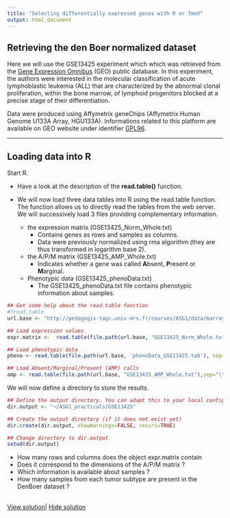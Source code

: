 ```yaml
---
title: "Selecting differentially expressed genes with R or TmeV"
output: html_document
---
```



  <head>
    <meta http-equiv="Content-Type" content="text/html; charset=UTF-8" />
    <link rel="stylesheet" type="text/css" href="../../html/course.css" media="screen,projection" />
    <title></title>
    <script type="text/javascript" src="../syntaxhighlight/shCore.js"></script>
    <script type="text/javascript" src="../syntaxhighlight/shBrushBash.js"></script>
    <script type="text/javascript" src="../syntaxhighlight/shBrushR.js"></script>
    <link type="text/css" rel="stylesheet" href="../syntaxhighlight/shCore.css"/>
    <link type="text/css" rel="stylesheet" href="../syntaxhighlight/shThemeDefault.css"/>
    <script type="text/javascript">
      SyntaxHighlighter.config.clipboardSwf = '../../style/syntaxhighlight/clipboard.swf';
      SyntaxHighlighter.all();
    </script>
   
  </head>

  <body>
    <script language="JavaScript" type="text/javascript">
      <!--
          function sizeTbl2(h,i) {
          var tbl = document.getElementById(i);
          tbl.style.display = h;
          }
          // -->
    </script>


## Retrieving the den Boer normalized dataset
Here we will use the GSE13425 experiment which which was retrieved from the [Gene Expression Omnibus](http://www.ncbi.nlm.nih.gov/geo/query/acc.cgi?acc=GSE13425) (GEO) public database. In this experiment, the authors were interested in the molecular classification of acute lymphoblastic leukemia (ALL) that are characterized by the abnormal clonal proliferation, within the bone marrow, of lymphoid progenitors blocked at a precise stage of their differentiation.

Data were produced using Affymetrix geneChips (Affymetrix Human Genome U133A Array, HGU133A). Informations related to this platform are available on GEO website under identifier [GPL96](http://www.ncbi.nlm.nih.gov/projects/geo/query/acc.cgi?acc=GPL96).

<hr>

## Loading data into R


<div class="protocol">
Start R.

* Have a look at the description of the **read.table()** function.
* We will now load three data tables into R using the read.table function. The function allows us to directly read the tables from the web server. We will successively load 3 files providing complementary information.

    * the expression matrix (GSE13425_Norm_Whole.txt)
        * Contains genes as rows and samples as columns. 
        * Data were previously normalized using rma algorithm (they are thus transformed in logarithm base 2).
    * the A/P/M matrix (GSE13425_AMP_Whole.txt)
        * Indicates whether a gene was called **A**bsent, **P**resent or **M**arginal.
    * Phenotypic data (GSE13425_phenoData.txt)
        * The GSE13425_phenoData.txt file contains phenotypic information about samples.

```r
## Get some help about the read.table fonction
#?read.table
url.base <- "http://pedagogix-tagc.univ-mrs.fr/courses/ASG1/data/marrays/"

## Load expression values
expr.matrix <-  read.table(file.path(url.base, "GSE13425_Norm_Whole.txt"),sep="\t", head=T, row=1)

## Load phenotypic data
pheno <- read.table(file.path(url.base, 'phenoData_GSE13425.tab'), sep='\t', head=TRUE, row=1)

## Load Absent/Marginal/Present (AMP) calls
amp <- read.table(file.path(url.base, "GSE13425_AMP_Whole.txt"),sep="\t", head=T, row=1)
```

We will now define a directory to store the results. 

```r
## Define the output directory. You can adapt this to your local configuration.
dir.output <- "~/ASG1_practicals/GSE13425"

## Create the output directory (if it does not exist yet)
dir.create(dir.output, showWarnings=FALSE, recurs=TRUE)

## Change directory to dir.output
setwd(dir.output)
```
</div>


<div class="exo">
* How many rows and columns does the object expr.matrix contain
* Does it correspond to the dimensions of the A/P/M matrix ?
* Which information is available about samples ?
* How many samples from each tumor subtype are present in the DenBoer dataset ?
    </div>
        
    <br>
    <a href="javascript:sizeTbl2('block','1')">View solution</a>| 
    <a href="javascript:sizeTbl2('none','1')">Hide solution</a>
    <div id="1"  style="overflow:hidden;display:none">
      <h4>Solution</h4>
```r
## Check the dimension of the different tables
# an alternative is to use nrow and ncol
dim(expr.matrix)
dim(amp)
dim(pheno)
colnames(pheno)

## The sample title indicates the subtype of the ALL tumours. We can
## use the R function table() to count the number of samples assigned 
## to each tumour class.
as.data.frame(table(pheno$Sample.title))
```
</div>


### Interpretation

The dataset from DenBoer contains **190 samples** belonging to **various tumour classes**. We can already notice that there is an **important imbalance** between the sizes of the tumour classes: T-ALL, pre-B ALL, TEL-AML1 and hyperdiploid are each represented by more than 40 samples, whereas other classes (e.g. BCR-ABL, E2A-rearranged) are represented by a handful of samples.

The number of samples per group is a very important factor for selecting differentially expressed genes: in general, **the power of the tests** (i.e. the capacity to detect effectively differentially expressed genes) **increases with group sizes**.

<hr>
## Basics about Welch's t test
Welch's test is a variant of the classical Student test, whose goal is to test the equality between two means.
$$H_0: m_{g,1} = m_{g,2}$$

where $m_{g,1}$ and $m_{g,2}$ represent the **respective mean expression values for a given gene $g$ in two populations** (for example, all existing patients suffering from T-ALL versus all patients suffering from pre-B ALL). Of course, we do not dispose of measurements for all the patients suffering from these two types of ALL in the world (the population). We only dispose of two sets of samples, covering 36 (T-ALL) and 44 (pre-B ALL) patients, respectively. On the basis of these samples, we will estimate how likely it is that genes $g$ is generally expressed at similar levels in the populations from which the samples were drawn.

The essential difference between **Student** and **Welch** is that the proper Student test relies on the assumption that the two sampled populations have the **same variance**, whereas Welch's test is designed to treat populations with **unequal variances**.

When detecting differentially expressed genes, **we cannot assume equal variance**. Indeed, a typical case would be that a gene of interest is expressed at very low level in the first group, and high level in the second group. The inter-individual fluctuations in expression values are expected to be larger when the gene is expressed at a high level than when it is poorly expressed. It is thus generally recommended to use Welch rather than Student test when analyzing microarray expression profiles.

**BEWARE**: Student and Welch tests **assume data normality**. Affymetrix microarray intensities are far from the normal distribution, even after log transformation. However, **t-test is robust to non-normality if there is a sufficient number of samples per group**. In the subsequent exercise, we will apply Welch test to detect genes differentially expressed between cancer types represented by ~40 samples each. We are thus in **reasonably good conditions** to run a Welch test. Nevertehless, in a next section we will also apply a non-parametric test (Wilcoxon), which does not rely on an assumption of normality.

Welch's t-test defines the t statistic by the following formula:

$$ t=\frac{\bar{X_1} - \bar{X_2}}{\sqrt{\frac {s^2_1}{N_1} + \frac{s^2_2}{N_2}}}$$

Where:

* $\bar{X_{i}}$ is the sample mean,
* $s^2_{i}$ the sample variance,
* $N_{i}$ the sample size.

The **t.test()** function can be used to calculate this score (and additional informations such as p.value). This function returns an **S3 object** whose slots can be listed using the **names()** function and accessed using the **$ operator** (such as with lists in R).

### A first intuition
In order to get an intuition of the t statistics, let us create artificial datasets and compute the associated t value. In the following example x and y can be viewed as the values for gene g in class x and y.

```r
## Generate 4 random numbers following a normal distribution, to
## simulate the samples 1 and 2. We deliberately set the means to 
## the same values (to fall under the null hypothesis), but 
## different standard deviations.
x <- rnorm(n=4, mean=6, s=1)
y <- rnorm(n=4, mean=6, s=2)
```

<div class="exo">
* Compute the associated $t$ value using the **mean**, **sd** and **sqrt** functions.
</div>
        
<br>
<a href="javascript:sizeTbl2('block','2')">View solution</a>| 
<a href="javascript:sizeTbl2('none','2')">Hide solution</a>
<div id="2"  style="overflow:hidden;display:none">
<h4>Solution</h4>
```r
## Compute the t statistics manually
nx <- length(x)
ny <- length(y)
diff <- mean(x) - mean(y)
t.obs <- diff/sqrt((sd(x)^2)/nx + (sd(y)^2)/ny)

## print the result
print(t.obs) # or t.obs or show(t.obs)
```
</div>

<div class="exo">
* Now we can check that the same result is obtained using the **t.test** function implemented in R.
</div>

<br>
<a href="javascript:sizeTbl2('block','3')">View solution</a>| 
<a href="javascript:sizeTbl2('none','3')">Hide solution</a>
<div id="3"  style="overflow:hidden;display:none">
<h4>Solution</h4>
```r
## Run the Welch test (this is specified by indicating that we don't expect equal variances)
simulated.welch <- t.test(x,y, var.equal=FALSE)
print(simulated.welch)
## note: each student should have a different result, since values were generated at random

## Retrieve the t statistics
names(simulated.welch)
simulated.welch$statistic

## Compare the t statistics computed by the t.test() function and your manual computation
simulated.welch$statistic == t.obs
```
</div>


<hr>

## Applying Welch's t-test to the den Boer dataset

We would like to define genes **that discriminate between "TEL-AML1" tumors and "hyperdiploid" tumors**.

One possibility would be to iterate over all probesets, and to successively run the R method t.test() on each one. This would however be quite inefficient, and the results would not be very easy to handle, since it would be a list of objects of the class t.test.

Instead, we will use a custom function that runs Student or Welch test in parallel on all the elements of a data table.

### Running t-tests on each row of a data matrix

<div class="protocol">
#### Installing the qvalue library
First we need to check if the qvalue library is installed (we will give more information about q-values in the next sessions).
```r
### Running t-tests on each row of a data matrix
## We must first check if the q-value library from Bioconductor has
## been installed (if not, will be installed here)
source("http://bioconductor.org/biocLite.R")
if (!require("qvalue")) { biocLite("qvalue") }
```

#### Loading the t.test.multi function
The we will load a custom script written by J. van Helden.

```r
## Load a custom the library for multiple t tests
source('http://www.bigre.ulb.ac.be/courses/statistics_bioinformatics/R-files/config.R')
source('http://www.bigre.ulb.ac.be/courses/statistics_bioinformatics/R-files/util/util_student_test_multi.R')
```

For the sake of curiosity, you can also have a look at the [R code](http://www.bigre.ulb.ac.be/courses/statistics_bioinformatics/R-files/util/util_student_test_multi.R).
</div>

#### Compute t-test for all genes
We will now run the **Welch test** on **all the genes** of the Den Boer dataset. We will apply the test to select genes differentially expressed between the subtypes "hyperdiploid" and "TEL-AML1".

```r
## Define a Boolean vector indicating which samples belong to the two selected subtypes.
samples.to.keep <- pheno$Sample.title == "hyperdiploid" |  pheno$Sample.title == "TEL-AML1"

## Define a vector with the sample types for the two selected cancer subtype
cancer.type <- as.vector(pheno[samples.to.keep, "Sample.title"])
print(cancer.type)
table(cancer.type)

## Run the Welch test on each probesets of the DenBoer expression matrix
denboer.welch <- t.test.multi(expr.matrix[samples.to.keep], cancer.type, volcano.plot=FALSE)

## Inspect the result table
dim(denboer.welch)
names(denboer.welch)

## Select genes with a stringent threshold on E-value
threshold <- 0.05
significant.probesets <- denboer.welch$E.value <= threshold
table(significant.probesets) ## Count the number of significant probesets
```


#### Comparing sample means

We will compare the mean expression value between the two subtypes, and highlight the significant genes.


```r
## Plot the gene-wise means
plot(denboer.welch[, c("mean.TEL-AML1", "mean.hyperdiploid")], col="darkgray")
grid()
abline(a=0,b=1, col="black")
lines(denboer.welch[significant.probesets, c("mean.TEL-AML1", "mean.hyperdiploid")], type='p', col="red") ## Highlight significant genes
```


<div class="exo">
* How do you explain that the regions covered by gray (non-significant) and red (significant) probesets overlap on the mean-mean plot ?
</div>

<br>
<a href="javascript:sizeTbl2('block','4')">View solution</a>| 
<a href="javascript:sizeTbl2('none','4')">Hide solution</a>
<div id="4"  style="overflow:hidden;display:none">
<h4>Solution</h4>
The significance of a Welch (or a Student) test depends not only on the differences between the means, but also on the estimation of the standard deviation of this difference. In other terms, a same difference (or a same ratio) between two means could be either significant or not, depending on whether the two groups to be compared have a high or low variance.
</div>

<hr>

## Comparing the p-values of Welch and Wilcoxon tests

### The apply function
The **apply** function can be used to apply a given function to a matrix or data.frame. This function has tree required arguments:

```r
args(apply)
```
* X the matrix/data.frame
* MARGIN: 1 or 2 depending on wether the function is to be applied on rows or columns respectively. 

### Defining a new function: return.t
In the line below, we define a function called return.t, that can be used to run the Welch test on a single probeset of the microarray table.

```r
## Define a function to return the p-value of a Welch test
return.t <- function(x,y){  t.test(x[y=="TEL-AML1"], x[y=="hyperdiploid"], alternative="two.sided", var.equal=FALSE, paired=FALSE)$p.value}
```

<div class="exo">

* Use this function to compute the p-value of the Welch's t test for all probesets of expr.matrix.
* Define a similar function to compute the p-value of Wilcoxon's test to each probeset.
* Draw a plot to compare the p-values returned by the respective tests.
</div>

<br>
<a href="javascript:sizeTbl2('block','5')">View solution</a>| 
<a href="javascript:sizeTbl2('none','5')">Hide solution</a>
<div id="5"  style="overflow:hidden;display:none">
<h4>Solution</h4>
```r
## Define a vector containing sample name (classe information) 
cl <- pheno$Sample.title

## Define a function to return the p-value of a Wilcoxon test
return.wilcox <- function(x,y){ wilcox.test(x[y=="TEL-AML1"], x[y=="hyperdiploid"], alternative="two.sided", paired=FALSE, exact=FALSE)$p.value }

## Create a data frame with the p-values of the Welch and Wilcoxon tests
diff.tests <- data.frame(
        welch.pval=apply(expr.matrix,1,return.t,cl),
	      wilcox.pval=apply(expr.matrix,1,return.wilcox,cl)
	      )

pval.threshold <- 1e-3


## Compute a contigency table counting the number of consistent / different results between Welch and Wilcoxon tests
table(diff.tests$welch.pval < pval.threshold, diff.tests$wilcox.pval < pval.threshold)

################################################################
## Plot the respective p-values returned by the two tests

pch <- "."
cex <- 3
min.pval <- min(as.vector(as.matrix(diff.tests[, c("welch.pval", "wilcox.pval")])))
plot(diff.tests$welch.pval, diff.tests$wilcox.pval, log="xy", panel.first=grid(),  xlim=c(min.pval, 1),  ylim=c(min.pval, 1), col="gray", xlab="Welch test p-value", ylab="Wilcoxon test p-value", main="DEG selection in Den Boer (2009), TEL-AML1 vs hyperdiploidy", pch=pch, cex=cex)

## Highlight in green the genes selected by both methods
welch.and.wilcox <- diff.tests$welch.pval < pval.threshold & diff.tests$wilcox.pval < pval.threshold
points(diff.tests[welch.and.wilcox,c("welch.pval", "wilcox.pval")], col="darkgreen", pch=pch, cex=cex)

## Highlight probesets whose selection is affected by the choice of the test
wilcox.not.welch <- diff.tests$welch.pval >= pval.threshold & diff.tests$wilcox.pval < pval.threshold
points(diff.tests[wilcox.not.welch,c("welch.pval", "wilcox.pval")], col="red", pch=pch, cex=cex)

welch.not.wilcox <- diff.tests$welch.pval < pval.threshold & diff.tests$wilcox.pval >= pval.threshold
points(diff.tests[welch.not.wilcox,c("welch.pval", "wilcox.pval")], col="orange", pch=pch, cex=cex)


## Draw lines to display the thresholds on the respective tests
abline(v=pval.threshold,col="red", lwd=2)
abline(h=pval.threshold,col="red", lwd=2)
abline(h=1e-16,col="gray") ## Draw the limit of floating point calculation, which is the limit for p.value in wilcox.test()
abline(v=1e-16,col="gray")
abline(a=0,b=1, col="black", lwd=2)

```
</div>

<hr>
## Drawing a volcano plot

The volcano plot is a classical representation of differential expression analysis. In this diagram, the **x axis represents the log** ratio and the **y axis the result of a statistic** expressed as $-log10(p-value)$.

### Computing the log ratio

<div class="exo">
* Calculate for each gene its average expression level in "TEL-AML1" and "hyperdiploid" class.
* Calculate the difference of the mean for each gene (log ratio).
</div>

<br>
<a href="javascript:sizeTbl2('block','6')">View solution</a>| 
<a href="javascript:sizeTbl2('none','6')">Hide solution</a>
<div id="6"  style="overflow:hidden;display:none">
<h4>Solution</h4>
```r
rowMeans.tel <- rowMeans(expr.matrix[,cl== "TEL-AML1"])
rowMeans.hyp <- rowMeans(expr.matrix[,cl== "hyperdiploid"])
diff <- rowMeans.tel - rowMeans.hyp
```
</div>

### Volcano plot

<div class="exo">
* Draw a volcano plot.
* Use the identify function to the names of some interesting genes.
</div>

<br>
<a href="javascript:sizeTbl2('block','7')">View solution</a>| 
<a href="javascript:sizeTbl2('none','7')">Hide solution</a>
<div id="7"  style="overflow:hidden;display:none">
<h4>Solution</h4>
```r
## Compute the significance, i.e. -log10 of the p-value
t.res <- diff.tests$welch.pval
mlt <- -log10(t.res)

## Draw the Volcano plot
plot(diff,mlt,pch=16,cex=0.7,xlab="Log ratio (base 2)",ylab="log10(1/p-value)")
grid()

## Select probesets based on two criteria (fold change + p-value)
retained <- (abs(diff) > 1) & (t.res < 1e-3)

## Color the selected probesets
points(diff[retained],mlt[retained],col="red",cex=0.7,pch=16)

## Draw the selection thresholds
abline(v=c(-1,1), col="violet")
abline(h=3, col="violet")
```
</div>

<hr>
## Significance Analysis of Microarrays (SAM)
### What is SAM
The most popular method for differential expression analysis of microarray data is "Significance Analysis of Microarrays" (SAM). SAM will compute for each gene a score $d$ which is close to the $t$ statistics of the welch's test. However, it won't require any assumption about the data distribution.  In order to compute the expected distribution of $d$ under the null hypothesis SAM will performe a set of permutations on the class label and compute each time a simulated sets of results for $d$ statistics. The observed results and simulated results will be used to compute the FDR values.
Sam is implemented in several R library (e.g: siggenes). Here we will use a more interactive program called ["MultiExperiment Viewer (MeV)](http://www.tm4.org/mev.html).

### Installing Mev on Linux system
If you are working on a Linux system, the commands below can be used to download and compule MeV on the Linux console.

<pre class="brush:bash">
mkdir -p ~/bin
cd ~/bin
wget "http://freefr.dl.sourceforge.net/project/mev-tm4/mev-tm4/MeV%204.8.1/MeV_4_8_1_r2727_linux.tar.gz"
tar xvfz MeV_4_8_1_r2727_linux.tar.gz
cd -
echo -e "\nalias tmev=\"cd ~/bin/MeV_4_8_1/; sh -c 'nohup ./tmev.sh &'; cd -\"" >> ~/.bashrc
source ~/.bashrc
tmev
</pre>
  
### Filtering genes on the basis of the absent/marginal/present (A/M/P) filter
The classical processing pipeline defined by Affymetrix associates a qualitative tag to each probeset, with three possible values:

* absent (A)
* marginal (M)
* present (P)
An **absent** call means that no significant signal was detected with the associated probeset. However, this "absence" might either indicate that the gene is not expressed in this particular sample, or that the gene is undetectable (irrespective of its expression level) due to some technical problem with this specific probeset.

It became a classical practice to filter out the genes called "absent" on an important fraction of the samples in a given series, by implicitly assuming that their recurrent absence reveals a technical problem rather than a biologically relevant effect (repression of the gene).

In the following exercise, we will apply an A/M/P filter to discard the genes declared absent in at least 30% of the genes. Alternatively, if you want to skip this exercice you can directly get the output file GSE13425_Norm_TEL-AML1vsHyperdip.txt [here](~/courses/data/microarrays/GSE13425_Norm_TEL-AML1vsHyperdip.txt).

<div class="exo">
Select a subset of the dataset (expr.matrix.sub) that will contain only "TEL-AML1" tumors and "hyperdiploid" tumors.
Create a vector cl that will contain information regarding the classes of samples stored in expr.matrix.sub ("hyperdiploid" or "TEL-AML1").
Select genes giving a signal ("present" call) in at least 30% of the selected samples.
</div>

<br>
<a href="javascript:sizeTbl2('block','8')">View solution</a>| 
<a href="javascript:sizeTbl2('none','8')">Hide solution</a>
<div id="8"  style="overflow:hidden;display:none">
<h4>Solution</h4>
```r
## Select the samples from the two selected ALL classes
samples.to.keep <- pheno$Sample.title == "hyperdiploid" |  pheno$Sample.title == "TEL-AML1"

## Check samples to keep
print(samples.to.keep)
sum(samples.to.keep)
print(as.vector(pheno[samples.to.keep, "Sample.title"]))

## Extact a subset of expression matrix with only the two selected sets
expr.matrix.sub <- expr.matrix[,samples.to.keep]

## Define a vector indicating sample groups
cl <- as.vector(pheno[samples.to.keep,]$Sample.title)
print(cl)

## Select a subset of the A/M/P matrix
amp.sub <- amp[,samples.to.keep]
dim(amp)
dim(amp.sub)

## Count the number of "Present" calls per probeset
isPresent <- amp.sub == "P"
present.per.probeset <- rowSums(isPresent)
hist(present.per.probeset, breaks=0:ncol(amp.sub))

## "Present filter":  Select probeset declared present in at least 25% of the samples
retained <- rowSums(isPresent) >=  0.25*ncol(expr.matrix.sub)
table(retained) ## Count number of retained and rejected probesets

## Select a subset of the matrix with the retained probesets only
expr.matrix.sub <- expr.matrix.sub[retained, ]

## Check the number of probes (rows) and samples (columns) of the 
## selected expression table
print(dim(expr.matrix.sub))

## Export the table
setwd(dir.output)
write.table(expr.matrix.sub, "GSE13425_Norm_TEL-AML1vsHyperdip.txt", col.names=NA,quote=F,sep="\t")
```

### Applying SAM algorithm with MeV

<div class="protocol">
* Load the file using "File > Load data > Select file loader Tab delimited".
* **Browse** to file "GSE13425_Norm_TEL-AML1vsHyperdip.txt", click on the **upper-leftmost expression value** and click on the
	  **load** button.
* Select **Adjust data > Gene/Rows adjustment > median center Genes/Rows**
* Select **Analysis > Statistics > SAM**
* Set all samples from GSM338746.CEL.gz to GSM338789.CEL.gz to class B.
* Set the number of permutations to 500, select **Construct hierachical clustering** and click " OK".
* Accept default parameters for hierarchical clustering.
* Set the **delta value to 2** and click OK.
* Select Analysis **results > SAM > Hierarchical trees > All Significant genes**.
* Select **Display > Set color scale limits** and **set lower limit to -4**, **midpoint value to 0** and **upper limit to 4**.
* Set **Display > Set Element Size** to **5x2**.
* To store the resulting file right click to select the whole gene tree and select **Save cluster**.
</div>

